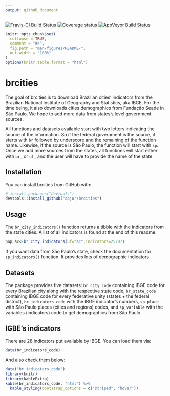 ```yaml
---
output: github_document
---
```


[![Travis-CI Build Status](https://travis-ci.org/abjur/brcities.svg?branch=master)](https://travis-ci.org/abjur/brcities)
[![Coverage status](https://codecov.io/gh/abjur/brcities/branch/master/graph/badge.svg)](https://codecov.io/github/abjur/brcities?branch=master)
[![AppVeyor Build Status](https://ci.appveyor.com/api/projects/status/github/jjesusfilho/brcities?branch=master&svg=true)](https://ci.appveyor.com/project/jjesusfilho/brcities)

<!-- README.md is generated from README.Rmd. Please edit that file -->

```r
knitr::opts_chunk$set(
  collapse = TRUE,
  comment = "#>",
  fig.path = "man/figures/README-",
  out.width = "100%"
)
options(knitr.table.format = "html") 
```
# brcities

The goal of brcities is to download Brazilian cities' indicators from the
Brazilian National Institute of Geography and Statistics, aka IBGE. For the time being, it also downloads cities demographics from Fundação Seade in São Paulo. We hope to add more data from states's level government sources.

All functions and datasets available start with two letters indicating the source of the information. So if the federal government is the source, it starts with `br` followed by underscore and the remaining of the function name. Likewise, if the source is São Paulo, the function will start with `sp`. Once we add more sources from the states, all functions will start either with `br_` or `uf_` and the user will have to provide the name of the state.

## Installation

You can install brcities from GitHub with:

```r
# install.packages("devtools")
devtools::install_github("abjur/brcities")
```

## Usage

The `br_city_indicators()` function returns a tibble with the indicators from the state cities. A list of all indicators is found at the end of this readme.

```r
pop_ac<-br_city_indicators(uf="ac",indicators=25207)

```

If you want data from São Paulo's state, check the documentation for `sp_indicators()` function. It provides lots of demographic indicators.


## Datasets

The package provides five datasets: `br_city_code` containing IBGE code for every Brazilian city along with the respective state code,  `br_state_code` containing IBGE code for every federative unity (states + the federal district), `br_indicators_code` with the IBGE indicator's numbers, `sp_place` with São Paulo places (cities and regions) codes, and `sp_variable` with the variables (indicators) code to get demographics from São Paulo.

## IGBE's indicators

There are 28 indicators put available by IBGE. You can load them via:

``` r
data(br_indicators_code)
```

And also check them below:

```r
data("br_indicators_code")
library(knitr)
library(kableExtra)
kable(br_indicators_code, "html") %>%
  kable_styling(bootstrap_options = c("striped", "hover"))
```




